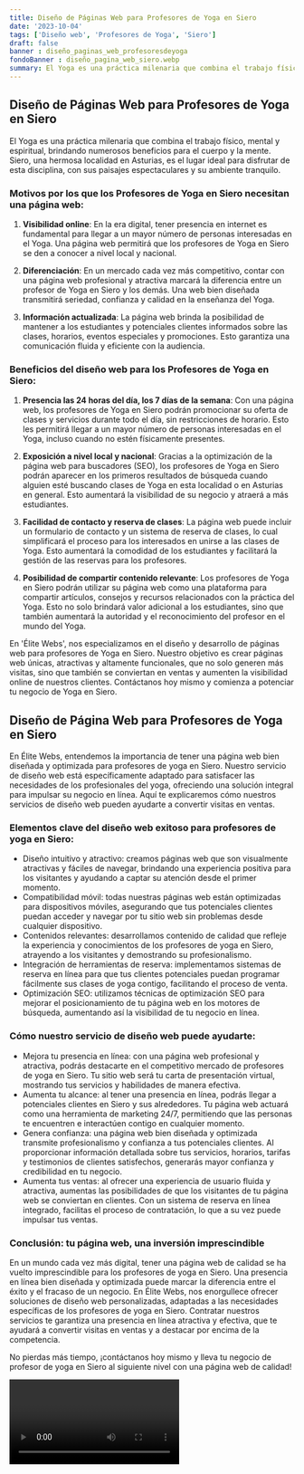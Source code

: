 ```yaml
---
title: Diseño de Páginas Web para Profesores de Yoga en Siero
date: '2023-10-04'
tags: ['Diseño web', 'Profesores de Yoga', 'Siero']
draft: false
banner : diseño_paginas_web_profesoresdeyoga
fondoBanner : diseño_pagina_web_siero.webp
summary: El Yoga es una práctica milenaria que combina el trabajo físico, mental y espiritual, brindando numerosos beneficios para el cuerpo y la mente. Siero, una hermosa localidad en Asturias, es el lugar ideal para disfrutar de esta disciplina, con sus paisajes espectaculares y su ambiente tranquilo. 
---
```


## Diseño de Páginas Web para Profesores de Yoga en Siero

El Yoga es una práctica milenaria que combina el trabajo físico, mental y espiritual, brindando numerosos beneficios para el cuerpo y la mente. Siero, una hermosa localidad en Asturias, es el lugar ideal para disfrutar de esta disciplina, con sus paisajes espectaculares y su ambiente tranquilo. 

### Motivos por los que los Profesores de Yoga en Siero necesitan una página web:

1. **Visibilidad online**: En la era digital, tener presencia en internet es fundamental para llegar a un mayor número de personas interesadas en el Yoga. Una página web permitirá que los profesores de Yoga en Siero se den a conocer a nivel local y nacional.

2. **Diferenciación**: En un mercado cada vez más competitivo, contar con una página web profesional y atractiva marcará la diferencia entre un profesor de Yoga en Siero y los demás. Una web bien diseñada transmitirá seriedad, confianza y calidad en la enseñanza del Yoga.

3. **Información actualizada**: La página web brinda la posibilidad de mantener a los estudiantes y potenciales clientes informados sobre las clases, horarios, eventos especiales y promociones. Esto garantiza una comunicación fluida y eficiente con la audiencia.

### Beneficios del diseño web para los Profesores de Yoga en Siero:

1. **Presencia las 24 horas del día, los 7 días de la semana**: Con una página web, los profesores de Yoga en Siero podrán promocionar su oferta de clases y servicios durante todo el día, sin restricciones de horario. Esto les permitirá llegar a un mayor número de personas interesadas en el Yoga, incluso cuando no estén físicamente presentes.

2. **Exposición a nivel local y nacional**: Gracias a la optimización de la página web para buscadores (SEO), los profesores de Yoga en Siero podrán aparecer en los primeros resultados de búsqueda cuando alguien esté buscando clases de Yoga en esta localidad o en Asturias en general. Esto aumentará la visibilidad de su negocio y atraerá a más estudiantes.

3. **Facilidad de contacto y reserva de clases**: La página web puede incluir un formulario de contacto y un sistema de reserva de clases, lo cual simplificará el proceso para los interesados en unirse a las clases de Yoga. Esto aumentará la comodidad de los estudiantes y facilitará la gestión de las reservas para los profesores.

4. **Posibilidad de compartir contenido relevante**: Los profesores de Yoga en Siero podrán utilizar su página web como una plataforma para compartir artículos, consejos y recursos relacionados con la práctica del Yoga. Esto no solo brindará valor adicional a los estudiantes, sino que también aumentará la autoridad y el reconocimiento del profesor en el mundo del Yoga.

En 'Élite Webs', nos especializamos en el diseño y desarrollo de páginas web para profesores de Yoga en Siero. Nuestro objetivo es crear páginas web únicas, atractivas y altamente funcionales, que no solo generen más visitas, sino que también se conviertan en ventas y aumenten la visibilidad online de nuestros clientes. Contáctanos hoy mismo y comienza a potenciar tu negocio de Yoga en Siero.

<GifSeo />

<Cta />

## Diseño de Página Web para Profesores de Yoga en Siero

En Élite Webs, entendemos la importancia de tener una página web bien diseñada y optimizada para profesores de yoga en Siero. Nuestro servicio de diseño web está específicamente adaptado para satisfacer las necesidades de los profesionales del yoga, ofreciendo una solución integral para impulsar su negocio en línea. Aquí te explicaremos cómo nuestros servicios de diseño web pueden ayudarte a convertir visitas en ventas.

### Elementos clave del diseño web exitoso para profesores de yoga en Siero:

- Diseño intuitivo y atractivo: creamos páginas web que son visualmente atractivas y fáciles de navegar, brindando una experiencia positiva para los visitantes y ayudando a captar su atención desde el primer momento.
- Compatibilidad móvil: todas nuestras páginas web están optimizadas para dispositivos móviles, asegurando que tus potenciales clientes puedan acceder y navegar por tu sitio web sin problemas desde cualquier dispositivo.
- Contenidos relevantes: desarrollamos contenido de calidad que refleje la experiencia y conocimientos de los profesores de yoga en Siero, atrayendo a los visitantes y demostrando su profesionalismo.
- Integración de herramientas de reserva: implementamos sistemas de reserva en línea para que tus clientes potenciales puedan programar fácilmente sus clases de yoga contigo, facilitando el proceso de venta.
- Optimización SEO: utilizamos técnicas de optimización SEO para mejorar el posicionamiento de tu página web en los motores de búsqueda, aumentando así la visibilidad de tu negocio en línea.

### Cómo nuestro servicio de diseño web puede ayudarte:

- Mejora tu presencia en línea: con una página web profesional y atractiva, podrás destacarte en el competitivo mercado de profesores de yoga en Siero. Tu sitio web será tu carta de presentación virtual, mostrando tus servicios y habilidades de manera efectiva.
- Aumenta tu alcance: al tener una presencia en línea, podrás llegar a potenciales clientes en Siero y sus alrededores. Tu página web actuará como una herramienta de marketing 24/7, permitiendo que las personas te encuentren e interactúen contigo en cualquier momento.
- Genera confianza: una página web bien diseñada y optimizada transmite profesionalismo y confianza a tus potenciales clientes. Al proporcionar información detallada sobre tus servicios, horarios, tarifas y testimonios de clientes satisfechos, generarás mayor confianza y credibilidad en tu negocio.
- Aumenta tus ventas: al ofrecer una experiencia de usuario fluida y atractiva, aumentas las posibilidades de que los visitantes de tu página web se conviertan en clientes. Con un sistema de reserva en línea integrado, facilitas el proceso de contratación, lo que a su vez puede impulsar tus ventas.

### Conclusión: tu página web, una inversión imprescindible

En un mundo cada vez más digital, tener una página web de calidad se ha vuelto imprescindible para los profesores de yoga en Siero. Una presencia en línea bien diseñada y optimizada puede marcar la diferencia entre el éxito y el fracaso de un negocio. En Élite Webs, nos enorgullece ofrecer soluciones de diseño web personalizadas, adaptadas a las necesidades específicas de los profesores de yoga en Siero. Contratar nuestros servicios te garantiza una presencia en línea atractiva y efectiva, que te ayudará a convertir visitas en ventas y a destacar por encima de la competencia.

No pierdas más tiempo, ¡contáctanos hoy mismo y lleva tu negocio de profesor de yoga en Siero al siguiente nivel con una página web de calidad!

<Video />

<CtaBot job='Profesores de Yoga' city='Siero'/>

<Gmaps query='Siero+españa+maps' />